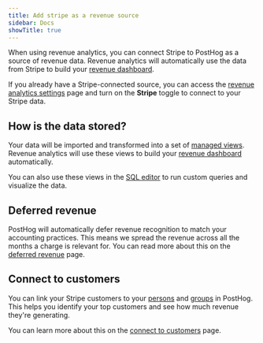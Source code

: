 ```yaml
---
title: Add stripe as a revenue source
sidebar: Docs
showTitle: true
---
```



When using revenue analytics, you can connect Stripe to PostHog as a source of revenue data. Revenue analytics will automatically use the data from Stripe to build your [revenue dashboard](/docs/revenue-analytics/dashboard).

<CalloutBox icon="IconInfo" title="Already have a Stripe-connected source?" type="fyi">

If you already have a Stripe-connected source, you can access the [revenue analytics settings](https://app.posthog.com/data-management/revenue) page and turn on the **Stripe** toggle to connect to your Stripe data.

<ProductScreenshot
    imageLight="https://res.cloudinary.com/dmukukwp6/image/upload/q_auto,f_auto/pasted_image_2025_09_15_T19_19_35_872_Z_c1dc6ac4dc.png" 
    imageDark="https://res.cloudinary.com/dmukukwp6/image/upload/q_auto,f_auto/pasted_image_2025_09_15_T19_19_10_100_Z_b2634feed1.png"
    alt="Turn on Stripe in revenue analytics settings"
    classes="rounded"
/>

</CalloutBox>


<Stripe />

## How is the data stored?

Your data will be imported and transformed into a set of [managed views](/docs/revenue-analytics/managed-views). Revenue analytics will use these views to build your [revenue dashboard](/docs/revenue-analytics/dashboard) automatically.

You can also use these views in the [SQL editor](/docs/data-warehouse/query) to run custom queries and visualize the data.

## Deferred revenue

PostHog will automatically defer revenue recognition to match your accounting practices. This means we spread the revenue across all the months a charge is relevant for. You can read more about this on the [deferred revenue](/docs/revenue-analytics/deferred-revenue) page.

## Connect to customers

You can link your Stripe customers to your [persons](/docs/data/persons) and [groups](/docs/product-analytics/group-analytics) in PostHog. This helps you identify your top customers and see how much revenue they're generating.

You can learn more about this on the [connect to customers](/docs/revenue-analytics/connect-to-customers) page.